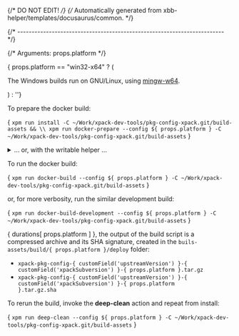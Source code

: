 {/* DO NOT EDIT! */}
{/* Automatically generated from xbb-helper/templates/docusaurus/common. */}



{/* ------------------------------------------------------------------------ */}

{/* Arguments: props.platform */}

{ props.platform == "win32-x64" ? ( <p>The Windows builds run on GNU/Linux, using <a href="https://mingw-w64.org">mingw-w64</a>.</p> ) : ''}

To prepare the docker build:

<CodeBlock language="sh"> {
`xpm run install -C ~/Work/xpack-dev-tools/pkg-config-xpack.git/build-assets && \\
xpm run docker-prepare --config ${ props.platform } -C ~/Work/xpack-dev-tools/pkg-config-xpack.git/build-assets`
} </CodeBlock>

<details>
<summary>... or, with the writable helper ...</summary>

<CodeBlock language="sh"> {
`xpm run install -C ~/Work/xpack-dev-tools/pkg-config-xpack.git/build-assets && \\
xpm run link-deps -C ~/Work/xpack-dev-tools/pkg-config-xpack.git/build-assets && \\
xpm run docker-prepare --config ${ props.platform } -C ~/Work/xpack-dev-tools/pkg-config-xpack.git/build-assets && \\
xpm run docker-link-deps --config ${ props.platform } -C ~/Work/xpack-dev-tools/pkg-config-xpack.git/build-assets`
} </CodeBlock>

</details>

To run the docker build:

<CodeBlock language="sh"> {
`xpm run docker-build --config ${ props.platform } -C ~/Work/xpack-dev-tools/pkg-config-xpack.git/build-assets`
} </CodeBlock>

or, for more verbosity, run the similar development build:

<CodeBlock language="sh"> {
`xpm run docker-build-development --config ${ props.platform } -C ~/Work/xpack-dev-tools/pkg-config-xpack.git/build-assets`
} </CodeBlock>

{ durations[ props.platform ] }, the output of the build script is a compressed
archive and its SHA signature, created in
the <code>buils-assets/build/{ props.platform }/deploy</code> folder:

* <code>xpack-pkg-config-{ customField('upstreamVersion') }-{ customField('xpackSubversion') }-{ props.platform }.tar.gz</code>
* <code>xpack-pkg-config-{ customField('upstreamVersion') }-{ customField('xpackSubversion') }-{ props.platform }.tar.gz.sha</code>

To rerun the build, invoke the **deep-clean** action and repeat from install:

<CodeBlock language="sh"> {
`xpm run deep-clean --config ${ props.platform } -C ~/Work/xpack-dev-tools/pkg-config-xpack.git/build-assets`
} </CodeBlock>

